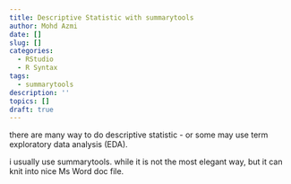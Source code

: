 ```yaml
---
title: Descriptive Statistic with summarytools
author: Mohd Azmi
date: []
slug: []
categories:
  - RStudio
  - R Syntax
tags:
  - summarytools
description: ''
topics: []
draft: true
---
```


there are many way to do descriptive statistic - or some may use term exploratory data analysis (EDA).

i usually use summarytools. while it is not the most elegant way, but it can knit into nice Ms Word doc file.

